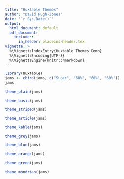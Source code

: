 ```yaml
---
title: "Huxtable Themes"
author: "David Hugh-Jones"
date: '`r Sys.Date()`'
output:
  html_document: default
  pdf_document:
    includes:
      in_header: placeins-header.tex
vignette: >
  %\VignetteIndexEntry{Huxtable Themes Demo}   
  %\VignetteEncoding{UTF-8}
  %\VignetteEngine{knitr::rmarkdown}   
---
```


```r
library(huxtable)
jams <- cbind(jams, c("Sugar", "60%", "60%", "60%"))
jams
```


```r
theme_plain(jams)
```


```r
theme_basic(jams)
```


```r
theme_striped(jams)
```


```r
theme_article(jams)
```


```r
theme_kable(jams)
```


```r
theme_grey(jams)
```


```r
theme_blue(jams)
```


```r
theme_orange(jams)
```



```r
theme_green(jams)
```


```r
theme_mondrian(jams)
```


